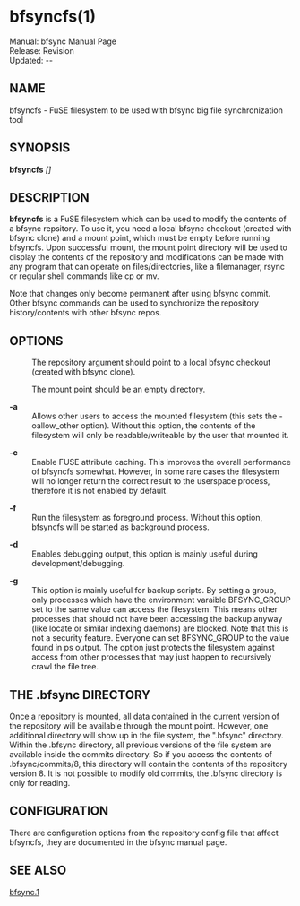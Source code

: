 = bfsyncfs(1) =
Manual: bfsync Manual Page <br />
Release: Revision {{REVISIONID}} <br />
Updated: {{REVISIONYEAR}}-{{padleft:{{REVISIONMONTH}}|2}}-{{REVISIONDAY}} <br />

==NAME==
bfsyncfs - FuSE filesystem to be used with bfsync big file synchronization tool

==SYNOPSIS==
'''bfsyncfs''' ''[<options>]'' ''<repo>'' ''<mount-point>''

== DESCRIPTION ==

'''bfsyncfs''' is a FuSE filesystem which can be used to modify the contents of a bfsync repsitory. To use it, you need a local bfsync checkout (created with bfsync clone) and a mount point, which must be empty before running bfsyncfs. Upon successful mount, the mount point directory will be used to display the contents of the repository and modifications can be made with any program that can operate on files/directories, like a filemanager, rsync or regular shell commands like cp or mv.

Note that changes only become permanent after using bfsync commit. Other bfsync commands can be used to synchronize the repository history/contents with other bfsync repos. 

== OPTIONS ==

; '''<repo>'''
: The repository argument should point to a local bfsync checkout (created with bfsync clone).

; '''<mount-point>'''
: The mount point should be an empty directory.

; '''-a'''
: Allows other users to access the mounted filesystem (this sets the -oallow_other option). Without this option, the contents of the filesystem will only be readable/writeable by the user that mounted it.

; '''-c'''
: Enable FUSE attribute caching. This improves the overall performance of bfsyncfs somewhat. However, in some rare cases the filesystem will no longer return the correct result to the userspace process, therefore it is not enabled by default.

; '''-f'''
: Run the filesystem as foreground process. Without this option, bfsyncfs will be started as background process.

; '''-d'''
: Enables debugging output, this option is mainly useful during development/debugging.

; '''-g''' ''<group>''
: This option is mainly useful for backup scripts. By setting a group, only processes which have the environment varaible BFSYNC_GROUP set to the same value can access the filesystem. This means other processes that should not have been accessing the backup anyway (like locate or similar indexing daemons) are blocked. Note that this is not a security feature. Everyone can set BFSYNC_GROUP to the value found in ps output. The option just protects the filesystem against access from other processes that may just happen to recursively crawl the file tree.

== THE .bfsync DIRECTORY ==

Once a repository is mounted, all data contained in the current version of the repository will be available through the mount point. However, one additional directory will show up in the file system, the ".bfsync" directory. Within the .bfsync directory, all previous versions of the file system are available inside the commits directory. So if you access the contents of .bfsync/commits/8, this directory will contain the contents of the repository version 8. It is not possible to modify old commits, the .bfsync directory is only for reading.

== CONFIGURATION ==

There are configuration options from the repository config file that affect bfsyncfs, they are documented in the bfsync manual page.

== SEE ALSO ==
[[bfsync.1]]